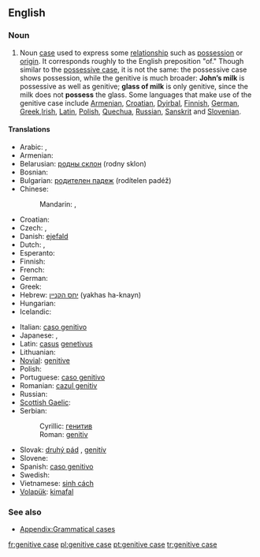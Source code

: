 ==English==
{{wikipedia}}

===Noun===
{{en-noun|sg=[[genitive]] [[case]]}}

# {{grammar}} Noun [[case]] used to express some [[relationship]] such as [[possession]] or [[origin]]. It corresponds roughly to the English preposition "of." Though similar to the [[possessive case]], it is not the same: the possessive case shows possession, while the genitive is much broader: '''John’s milk''' is possessive as well as genitive; '''glass of milk''' is only genitive, since the milk does not '''possess''' the glass. Some languages that make use of the genitive case include [[Armenian]], [[Croatian]], [[Dyirbal]], [[Finnish]], [[German]], [[Greek]],[[Irish]], [[Latin]], [[Polish]], [[Quechua]], [[Russian]], [[Sanskrit]] and [[Slovenian]].

====Translations====
{{trans-top|noun case used to express some relationship such as possession or origin}}
* Arabic: {{t|ar|حالة المضاف إليه|f|tr=Hálat al-muDāf 'ilayh|sc=Arab}},  {{t|ar|مجرور|m|tr=majruur|sc=Arab}}
* Armenian: {{t-|hy|սեռական հոլով|tr=seṙakan holov|sc=Hayeren|xs=Armenian}}
* Belarusian: [[родны склон]] (rodny sklon) {{m}}
* Bosnian: {{t-|bs|genitiv|m}}
* Bulgarian: [[родителен падеж]] (rodítelen padéž) {{m}}
* Chinese:
*: Mandarin: {{t|cmn|屬格|sc=Hani|xs=Mandarin}}, {{t-|cmn|属格|tr=shǔgé|sc=Hani|xs=Mandarin}}
* Croatian: {{t-|hr|genitiv|m}}
* Czech: {{t-|cs|genitiv|m}}, {{t-|cs|druhý pád|m}}
* Danish: [[ejefald]]
* Dutch: {{t+|nl|tweede naamval|m}}, {{t+|nl|genitief|m}}
* Esperanto: {{t-|eo|genitivo|xs=Esperanto}}
* Finnish: {{t+|fi|genetiivi}}
* French: {{t+|fr|génitif|m}}
* German: {{t+|de|Genitiv|m}}
* Greek: {{t+|el|γενική|f|tr=yenikí|sc=Grek}}
* Hebrew: [[יחס הקנײן]] (yakhas ha-knayn) {{m}}
* Hungarian: {{t+|hu|birtokos eset}}
* Icelandic: {{t+|is|eignarfall|n}}
{{trans-mid}}
* Italian: [[caso genitivo]] {{m}}
* Japanese: {{t+|ja|属格|tr=ぞっかく, zokkakú|sc=Jpan}},  {{t|ja|生格|tr=せいかく, seikakú|sc=Jpan}}
* Latin: [[casus]] [[genetivus]] {{m}}
* Lithuanian: {{t+|lt|kilmininkas|m|xs=Lithuanian}}
* [[Novial]]: [[genitive]]
* Polish: {{t+|pl|dopełniacz|m}}
* Portuguese: [[caso genitivo]] {{m}}
* Romanian: [[cazul genitiv]] {{m}}
* Russian: {{t-|ru|родительный падеж|m|tr=rodítel’nyj padéž|sc=Cyrl}}
* [[Scottish Gaelic]]: {{t-|gd|tuiseal ginideach|m|xs=Scottish Gaelic}}
* Serbian:
*: Cyrillic: [[генитив]] {{m}}
*: Roman: [[genitiv]] {{m}}
* Slovak: [[druhý pád]] {{m}}, [[genitív]] {{m}}
* Slovene: {{t+|sl|rodilnik|m}}
* Spanish: [[caso genitivo]] {{m}}
* Swedish: {{t+|sv|genitiv}}
* Vietnamese: [[sinh cách]]
* [[Volapük]]: [[kimafal]]
{{trans-bottom}}

===See also===
* [[Appendix:Grammatical cases]]

[[fr:genitive case]]
[[pl:genitive case]]
[[pt:genitive case]]
[[tr:genitive case]]